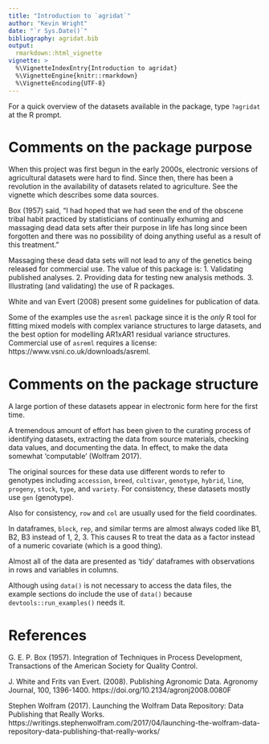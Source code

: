 ---
title: "Introduction to `agridat`"
author: "Kevin Wright"
date: "`r Sys.Date()`"
bibliography: agridat.bib
output:
  rmarkdown::html_vignette
vignette: >
  %\VignetteIndexEntry{Introduction to agridat}
  %\VignetteEngine{knitr::rmarkdown}
  %\VignetteEncoding{UTF-8}
---

For a quick overview of the datasets available in the package, type `?agridat` at the R prompt.

# Comments on the package purpose

When this project was first begun in the early 2000s, electronic versions of agricultural datasets were hard to find. Since then, there has been a revolution in the availability of datasets related to agriculture.  See the vignette which describes some data sources.

Box (1957) said,
"I had hoped that we had seen the end of the obscene tribal habit practiced by statisticians of continually exhuming and massaging dead data sets after their purpose in life has long since been forgotten and there was no possibility of doing anything useful as a result of this treatment."

Massaging these dead data sets will not lead to any of the genetics being released for commercial use.
The value of this package is:
1. Validating published analyses.
2. Providing data for testing new analysis methods.
3. Illustrating (and validating) the use of R packages.

White and van Evert (2008) present some guidelines for publication of data.

Some of the examples use the `asreml` package since it is the _only_ R tool for fitting mixed models with complex variance structures to large datasets, and the best option for modelling AR1xAR1 residual variance structures.  Commercial use of `asreml` requires a license: https://www.vsni.co.uk/downloads/asreml.

# Comments on the package structure

A large portion of these datasets appear in electronic form here for the first time.

A tremendous amount of effort has been given to the curating process of identifying datasets, extracting the data from source materials, checking data values, and documenting the data.  In effect, to make the data somewhat 'computable' (Wolfram 2017).

The original sources for these data use different words to refer to genotypes including `accession`, `breed`, `cultivar`, `genotype`, `hybrid`, `line`, `progeny`, `stock`, `type`, and `variety`.  For consistency, these datasets mostly use `gen` (genotype).

Also for consistency, `row` and `col` are usually used for the field coordinates.

In dataframes, `block`, `rep`, and similar terms are almost always coded like B1, B2, B3 instead of 1, 2, 3.  This causes R to treat the data as a factor instead of a numeric covariate (which is a good thing).

Almost all of the data are presented as 'tidy' dataframes with observations in rows and variables in columns.

Although using `data()` is not necessary to access the data files, the example sections do include the use of `data()` because `devtools::run_examples()` needs it.

# References

G. E. P. Box (1957). Integration of Techniques in Process Development,
Transactions of the American Society for Quality Control.

J. White and Frits van Evert. (2008).
Publishing Agronomic Data.
Agronomy Journal, 100, 1396-1400.
https://doi.org/10.2134/agronj2008.0080F

Stephen Wolfram (2017).
Launching the Wolfram Data Repository: Data Publishing that Really Works.
https://writings.stephenwolfram.com/2017/04/launching-the-wolfram-data-repository-data-publishing-that-really-works/
